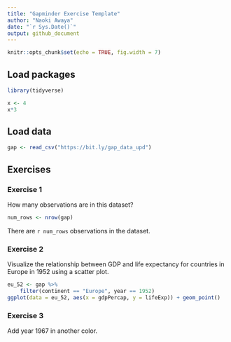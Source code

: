 ```yaml
---
title: "Gapminder Exercise Template"
author: "Naoki Awaya"
date: "`r Sys.Date()`"
output: github_document
---
```


```r
knitr::opts_chunk$set(echo = TRUE, fig.width = 7)
```


## Load packages

```r
library(tidyverse)
```

```r
x <- 4
x*3
```

## Load data

```r
gap <- read_csv("https://bit.ly/gap_data_upd")
```




## Exercises

### Exercise 1

How many observations are in this dataset?

```r
num_rows <- nrow(gap)
```

There are `r num_rows` observations in the dataset.

### Exercise 2

Visualize the relationship between GDP and life expectancy for 
countries in Europe in 1952 using a scatter plot.

```r
eu_52 <- gap %>%
    filter(continent == "Europe", year == 1952)
ggplot(data = eu_52, aes(x = gdpPercap, y = lifeExp)) + geom_point()
```

### Exercise 3

Add year 1967 in another color.

```r
```

